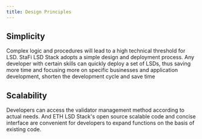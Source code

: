 ```yaml
---
title: Design Principles
---
```


## Simplicity

Complex logic and procedures will lead to a high technical threshold for LSD. StaFi LSD Stack adopts a simple design and deployment process. Any developer with certain skills can quickly deploy a set of LSDs, thus saving more time and focusing more on specific businesses and application development, shorten the development cycle and save time

## Scalability

Developers can access the validator management method according to actual needs. And ETH LSD Stack's open source scalable code and concise interface are convenient for developers to expand functions on the basis of existing code.